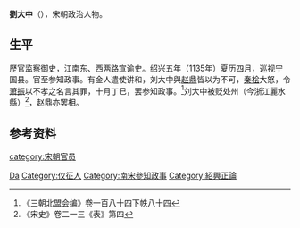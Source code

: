 {{Otheruses|other=名为刘大中的其他人物|刘大中}}

'''劉大中'''（{{bd|？||？}}），宋朝政治人物。

== 生平 ==
歷官[[监察御史|监察御史]]，江南东、西两路宣谕史。绍兴五年（1135年）夏历四月，巡视宁国县。官至参知政事。有金人遣使讲和，刘大中與[[赵鼎|赵鼎]]皆以为不可，[[秦桧|秦桧]]大怒，令[[萧振|萧振]]以不孝之名言其罪，十月丁巳，罢参知政事。<ref>《三朝北盟会编》卷一百八十四下帙八十四</ref>刘大中被贬处州（今浙江麗水縣）<ref>《宋史》卷二一三《表》第四</ref>，赵鼎亦罢相。

== 参考资料 ==
{{reflist}}

{{Authority control}}
{{DEFAULTSORT:Liu}}
[[Category:刘姓|Da]]
[[Category:仪征人|Category:仪征人]]
[[category:宋朝官员|category:宋朝官员]]
[[Category:南宋參知政事|Category:南宋參知政事]]
[[Category:紹興正論|Category:紹興正論]]